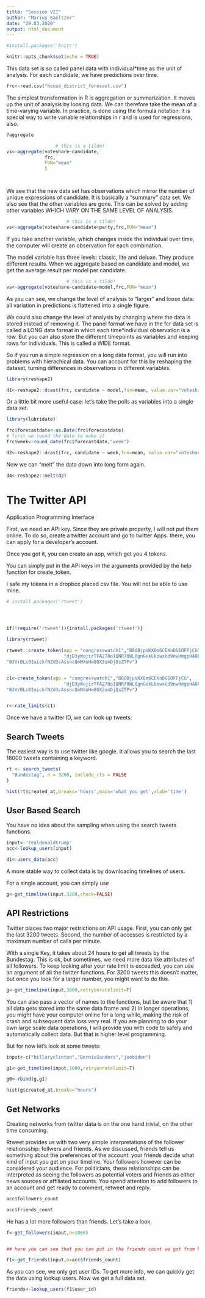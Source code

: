 ```yaml
---
title: "Session VII"
author: "Marius Saeltzer"
date: "29.03.2020"
output: html_document
---
```


```r
#install.packages('knitr')
```

```r

knitr::opts_chunk$set(echo = TRUE)

```






This data set is so called panel data with individual*time as the unit of analysis. For each candidate, we have predictions over time. 

```r

frc<-read.csv("house_district_forecast.csv")

```

The simplest transformation in R is aggregation or summarization. It moves up the unit of analysis by loosing data. We can therefore take the mean of a time-varying variable.
In practice, is done using the formula notation: it is special way to write variable relationships in r and is used for regressions, also.


```r
    
?aggregate

                  # this is a tilde!      
vs<-aggregate(voteshare~candidate,
              frc,
              FUN="mean"
              )




```  

We see that the new data set has observations which mirror the number of unique expressions of candidate. It is basically a "summary" data set. We also see that the other variables are gone. This can be solved by adding other variables WHICH VARY ON THE SAME LEVEL OF ANALYSIS.

```r
                      # this is a tilde!      
vs<-aggregate(voteshare~candidate+party,frc,FUN="mean")

```  

If you take another variable, which changes inside the individual over time, the computer will create an observation for each combination.

The model variable has three levels: classic, lite and deluxe. They produce different results. When we aggregate based on candidate and model, we get the average result per model per candidate.

```r
                      # this is a tilde!      
vs<-aggregate(voteshare~candidate+model,frc,FUN="mean")

```  

As you can see, we change the level of analysis to "larger" and loose data: all variation in predictions is flattened into a single figure. 

We could also change the level of analysis by changing where the data is stored instead of removing it. The panel format we have in the fcr data set is called a LONG data format in which each time*individual observation is a row. But you can also store the different timepoints as variables and keeping rows for individuals. This is called a WIDE format.

So if you run a simple regression on a long data format, you will run into problems with hierachical data. You can account for this by reshaping the dataset, turning differences in observations in different variables.
 

```r

library(reshape2)

d1<-reshape2::dcast(frc, candidate ~ model,fun=mean, value.var="voteshare",)

```


Or a little bit more useful case: let's take the polls as variables into a single data set.
```r

library(lubridate)

frc$forecastdate<-as.Date(frc$forecastdate)
# first we round the date to make it
frc$week<-round_date(frc$forecastdate,"week")

d2<-reshape2::dcast(frc, candidate ~ week,fun=mean, value.var="voteshare")

```

Now we can "melt" the data down into long form again.  
```r

d4<-reshape2::melt(d2)

```


# The Twitter API

Application Programming Interface





First, we need an API key. Since they are private property, I will not put them online. 
To do so, create a twitter account and go to twitter Apps. there, you can apply for a developer's account.

Once you got it, you can create an app, which get you 4 tokens.

You can simply put in the API keys im the arguments provided by the help function for create_token.

I safe my tokens in a dropbox placed csv file. You will not be able to use mine.

```r
# install.packages('rtweet')




if(!require('rtweet')){install.packages('rtweet')}

library(rtweet)

rtweet::create_token(app = "congresswatch1","B8OBjpVKX6m6CEKnDG1OFFjCG",
                     "djD3yWujirTFA270o1QNR70WL0gnGekLkowxUd9nwHmgpHAOFb","907615723790520320-RWwRTkFKupliSuQ82juulcAIcGWzRpF",
"BJVrBLs0IaickfNZd3cAssncQmMXuHw80X3smDjQsZTPv")


c1<-create_token(app = "congresswatch1","B8OBjpVKX6m6CEKnDG1OFFjCG",
                     "djD3yWujirTFA270o1QNR70WL0gnGekLkowxUd9nwHmgpHAOFb","907615723790520320-RWwRTkFKupliSuQ82juulcAIcGWzRpF",
"BJVrBLs0IaickfNZd3cAssncQmMXuHw80X3smDjQsZTPv")


r<-rate_limits(c1)

```

Once we have a twitter ID, we can look up tweets:


## Search Tweets

The easiest way is to use twitter like google. It allows you to search the last 18000 tweets containing a keyword.

```r
rt <- search_tweets(
  "Bundestag", n = 3200, include_rts = FALSE
)

```

```r
hist(rt$created_at,breaks='hours',main='what you get',xlab='time')

```


## User Based Search

You have no idea about the sampling when using the search tweets functions. 

```r
input<-'realdonaldtrump'
acc<-lookup_users(input)

d1<-users_data(acc)


```

A more stable way to collect data is by downloading timelines of users.

For a single account, you can simply use 

```r

g<-get_timeline(input,3200,check=FALSE)

```

## API Restrictions

Twitter places two major restrictions on API usage. First, you can only get the last 3200 tweets. Second, the number of accesses is restricted by a maximum number of calls per minute. 

With a single Key, it takes about 24 hours to get all tweets by the Bundestag. This is ok, but sometimes, we need more data like attributes of all followers. To keep looking after your rate limit is exceeded, you can use an argument of all the twitter functions. For 3200 tweets this doesn't matter, but once you look for a larger number, you might want to do this. 

```r

g<-get_timeline(input,3000,retryonratelimit=T)

```
You can also pass a vector of names to the functions, but be aware that 1) all data gets stored into the same data frame and 2) in longer operations, you might have your computer online for a long while, making the risk of crash and subsequent data loss very real. If you are planning to do your own large scale data operations, I will provide you with code to safely and automatically collect data. But that is higher level programming. 

But for now let's look at some tweets:

```r

input<-c("hillaryclinton","BernieSanders","joebiden")

g1<-get_timeline(input,1000,retryonratelimit=T)

g0<-rbind(g,g1)

```


```r


hist(g$created_at,breaks="hours")


```




## Get Networks

Creating networks from twitter data is on the one hand trivial, on the other time consuming. 

Rtweet provides us with two very simple interpretations of the follower relationsship: follwers and friends. As we discussed, friends tell us something about the preferences of the account: your friends decide what kind of input you get on your timeline. Your followers however can be considered your audience. For politicians, these relationships can be interpreted as seeing the followers as potential voters and friends as either news sources or affiliated accounts. You spend attention to add followers to an account and get ready to comment, retweet and reply. 


```r


acc$followers_count

acc$friends_count
```

He has a lot more followers than friends. Let's take a look.

```r

f<-get_followers(input,n=1000)


## here you can see that you can put in the friends count we got from his account and just put it in the function to get all his friends

f1<-get_friends(input,n=acc$friends_count)

```

As you can see, we only get user IDs. To get more info, we can quickly get the data using lookup users. Now we get a full data set.

```r

friends<-lookup_users(f1$user_id)

```


